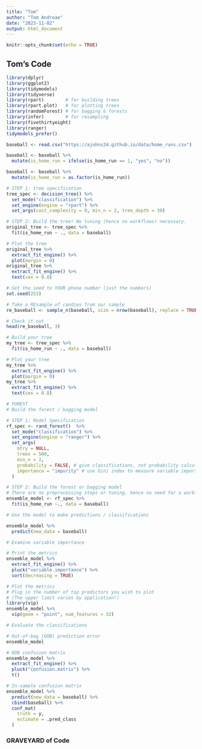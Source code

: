 ```yaml
---
title: "Tom"
author: "Tom Andreae"
date: "2023-11-02"
output: html_document
---
```


```r
knitr::opts_chunk$set(echo = TRUE)
```

## Tom's Code

```r
library(dplyr)
library(ggplot2)
library(tidymodels)
library(tidyverse)
library(rpart)        # for building trees
library(rpart.plot)   # for plotting trees
library(randomForest) # for bagging & forests
library(infer)        # for resampling
library(fivethirtyeight)
library(ranger)
tidymodels_prefer()
```

```r
baseball <- read.csv("https://ajohns24.github.io/data/home_runs.csv")

baseball <- baseball %>%
  mutate(is_home_run = ifelse(is_home_run == 1, "yes", "no"))

baseball <- baseball %>%
  mutate(is_home_run = as.factor(is_home_run))
```

```r
# STEP 1: tree specification
tree_spec <- decision_tree() %>%
  set_mode("classification") %>% 
  set_engine(engine = "rpart") %>% 
  set_args(cost_complexity = 0, min_n = 2, tree_depth = 30)

# STEP 2: Build the tree! No tuning (hence no workflows) necessary.
original_tree <- tree_spec %>% 
  fit(is_home_run ~ ., data = baseball)

# Plot the tree
original_tree %>% 
  extract_fit_engine() %>% 
  plot(margin = 0) 
original_tree %>% 
  extract_fit_engine() %>% 
  text(cex = 0.8)
```
```r
# Set the seed to YOUR phone number (just the numbers)
set.seed(253)

# Take a REsample of candies from our sample
re_baseball <- sample_n(baseball, size = nrow(baseball), replace = TRUE)

# Check it out
head(re_baseball, 3)
```
```r
# Build your tree
my_tree <- tree_spec %>% 
  fit(is_home_run ~ ., data = baseball)

# Plot your tree
my_tree %>% 
  extract_fit_engine() %>% 
  plot(margin = 0) 
my_tree %>% 
  extract_fit_engine() %>% 
  text(cex = 0.8)
```
```r
# FOREST
# Build the forest / bagging model

# STEP 1: Model Specification
rf_spec <- rand_forest()  %>%
  set_mode("classification") %>%
  set_engine(engine = "ranger") %>% 
  set_args(
    mtry = NULL,
    trees = 500,
    min_n = 2,
    probability = FALSE, # give classifications, not probability calculations
    importance = "impurity" # use Gini index to measure variable importance
  )

# STEP 2: Build the forest or bagging model
# There are no preprocessing steps or tuning, hence no need for a workflow!
ensemble_model <- rf_spec %>% 
  fit(is_home_run ~., data = baseball)
```

```r
# Use the model to make predictions / classifications

ensemble_model %>% 
  predict(new_data = baseball)  
```

```r
# Examine variable importance

# Print the metrics
ensemble_model %>%
  extract_fit_engine() %>%
  pluck("variable.importance") %>% 
  sort(decreasing = TRUE)

# Plot the metrics
# Plug in the number of top predictors you wish to plot
# (The upper limit varies by application!)
library(vip)
ensemble_model %>% 
  vip(geom = "point", num_features = 32)
```

```r
# Evaluate the classifications

# Out-of-bag (OOB) prediction error
ensemble_model

# OOB confusion matrix
ensemble_model %>% 
  extract_fit_engine() %>% 
  pluck("confusion.matrix") %>% 
  t()

# In-sample confusion matrix
ensemble_model %>% 
  predict(new_data = baseball) %>% 
  cbind(baseball) %>% 
  conf_mat(
    truth = y,
    estimate = .pred_class
  )
```


### GRAVEYARD of Code
